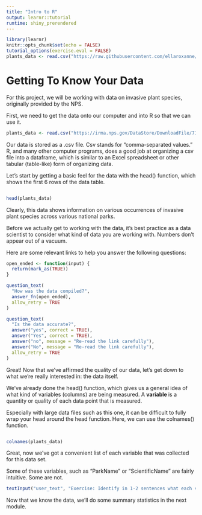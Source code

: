 ```yaml
---
title: "Intro to R"
output: learnr::tutorial
runtime: shiny_prerendered
---
```


```r

library(learnr)
knitr::opts_chunk$set(echo = FALSE)
tutorial_options(exercise.eval = FALSE)
plants_data <- read.csv("https://raw.githubusercontent.com/ellaroxanne/r_plants_project/refs/heads/main/HTLN_InvasivePlants_Monitoring.csv")
```

# Getting To Know Your Data

For this project, we will be working with data on invasive plant species, originally provided by the NPS.

First, we need to get the data onto our computer and into R so that we can use it.

```r
plants_data <- read.csv("https://irma.nps.gov/DataStore/DownloadFile/711691?Reference=2303109")
```

Our data is stored as a .csv file. Csv stands for "comma-separated values." R, and many other computer programs, does a good job at organizing a csv file into a dataframe, which is similar to an Excel spreadsheet or other tabular (table-like) form of organizing data.

Let's start by getting a basic feel for the data with the head() function, which shows the first 6 rows of the data table.

```r
```

```r
head(plants_data)
```

Clearly, this data shows information on various occurrences of invasive plant species across various national parks.

Before we actually get to working with the data, it's best practice as a data scientist to consider what kind of data you are working with. Numbers don't appear out of a vacuum.

Here are some relevant links to help you answer the following questions:

```r
open_ended <- function(input) {
  return(mark_as(TRUE))
}

question_text(
  "How was the data compiled?",
  answer_fn(open_ended),
  allow_retry = TRUE
)
```

```r
question_text(
  "Is the data accurate?",
  answer("yes", correct = TRUE),
  answer("Yes", correct = TRUE),
  answer("no", message = "Re-read the link carefully"),
  answer("No", message = "Re-read the link carefully"),
  allow_retry = TRUE
)
```

Great! Now that we've affirmed the quality of our data, let's get down to what we're really interested in: the data itself.

We've already done the head() function, which gives us a general idea of what kind of variables (columns) are being measured. A <b> variable </b> is a quantity or quality of each data point that is measured.

Especially with large data files such as this one, it can be difficult to fully wrap your head around the head function. Here, we can use the colnames() function.

<!-- I want the user to be able to type this function in -->

```r
```

```r
colnames(plants_data)
```

Great, now we've got a convenient list of each variable that was collected for this data set.

Some of these variables, such as "ParkName" or "ScientificName" are fairly intuitive. Some are not.

<!-- Exercise: Identify in 1-2 sentences what each variable does-->

```r
textInput("user_text", "Exercise: Identify in 1-2 sentences what each variable does", value = "")
```

Now that we know the data, we'll do some summary statistics in the next module.
